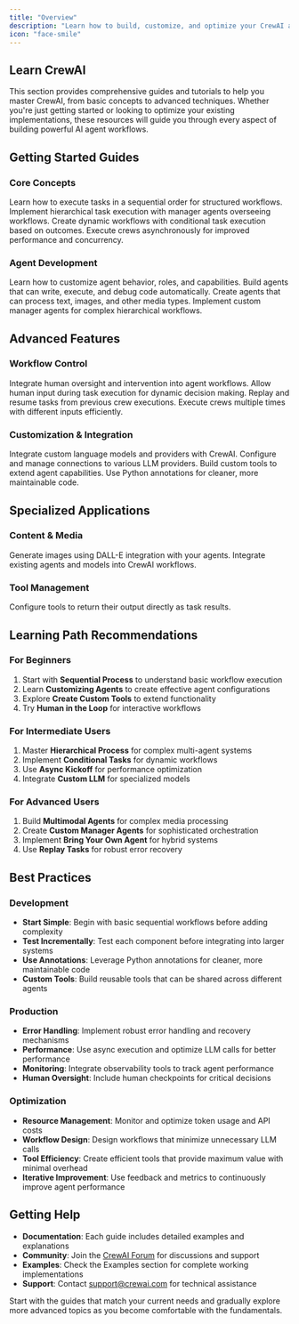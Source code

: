 ```yaml
---
title: "Overview"
description: "Learn how to build, customize, and optimize your CrewAI applications with comprehensive guides and tutorials"
icon: "face-smile"
---
```


## Learn CrewAI

This section provides comprehensive guides and tutorials to help you master CrewAI, from basic concepts to advanced techniques. Whether you're just getting started or looking to optimize your existing implementations, these resources will guide you through every aspect of building powerful AI agent workflows.

## Getting Started Guides

### Core Concepts
<CardGroup cols={2}>
  <Card title="Sequential Process" icon="list-ol" href="/learn/sequential-process">
    Learn how to execute tasks in a sequential order for structured workflows.
  </Card>

  <Card title="Hierarchical Process" icon="sitemap" href="/learn/hierarchical-process">
    Implement hierarchical task execution with manager agents overseeing workflows.
  </Card>

  <Card title="Conditional Tasks" icon="code-branch" href="/learn/conditional-tasks">
    Create dynamic workflows with conditional task execution based on outcomes.
  </Card>

  <Card title="Async Kickoff" icon="bolt" href="/learn/kickoff-async">
    Execute crews asynchronously for improved performance and concurrency.
  </Card>
</CardGroup>

### Agent Development
<CardGroup cols={2}>
  <Card title="Customizing Agents" icon="user-gear" href="/learn/customizing-agents">
    Learn how to customize agent behavior, roles, and capabilities.
  </Card>

  <Card title="Coding Agents" icon="code" href="/learn/coding-agents">
    Build agents that can write, execute, and debug code automatically.
  </Card>

  <Card title="Multimodal Agents" icon="images" href="/learn/multimodal-agents">
    Create agents that can process text, images, and other media types.
  </Card>

  <Card title="Custom Manager Agent" icon="user-tie" href="/learn/custom-manager-agent">
    Implement custom manager agents for complex hierarchical workflows.
  </Card>
</CardGroup>

## Advanced Features

### Workflow Control
<CardGroup cols={2}>
  <Card title="Human in the Loop" icon="user-check" href="/learn/human-in-the-loop">
    Integrate human oversight and intervention into agent workflows.
  </Card>

  <Card title="Human Input on Execution" icon="hand-paper" href="/learn/human-input-on-execution">
    Allow human input during task execution for dynamic decision making.
  </Card>

  <Card title="Replay Tasks" icon="rotate-left" href="/learn/replay-tasks-from-latest-crew-kickoff">
    Replay and resume tasks from previous crew executions.
  </Card>

  <Card title="Kickoff for Each" icon="repeat" href="/learn/kickoff-for-each">
    Execute crews multiple times with different inputs efficiently.
  </Card>
</CardGroup>

### Customization & Integration
<CardGroup cols={2}>
  <Card title="Custom LLM" icon="brain" href="/learn/custom-llm">
    Integrate custom language models and providers with CrewAI.
  </Card>

  <Card title="LLM Connections" icon="link" href="/learn/llm-connections">
    Configure and manage connections to various LLM providers.
  </Card>

  <Card title="Create Custom Tools" icon="wrench" href="/learn/create-custom-tools">
    Build custom tools to extend agent capabilities.
  </Card>

  <Card title="Using Annotations" icon="at" href="/learn/using-annotations">
    Use Python annotations for cleaner, more maintainable code.
  </Card>
</CardGroup>

## Specialized Applications

### Content & Media
<CardGroup cols={2}>
  <Card title="DALL-E Image Generation" icon="image" href="/learn/dalle-image-generation">
    Generate images using DALL-E integration with your agents.
  </Card>

  <Card title="Bring Your Own Agent" icon="user-plus" href="/learn/bring-your-own-agent">
    Integrate existing agents and models into CrewAI workflows.
  </Card>
</CardGroup>

### Tool Management
<CardGroup cols={2}>
  <Card title="Force Tool Output as Result" icon="hammer" href="/learn/force-tool-output-as-result">
    Configure tools to return their output directly as task results.
  </Card>
</CardGroup>

## Learning Path Recommendations

### For Beginners
1. Start with **Sequential Process** to understand basic workflow execution
2. Learn **Customizing Agents** to create effective agent configurations
3. Explore **Create Custom Tools** to extend functionality
4. Try **Human in the Loop** for interactive workflows

### For Intermediate Users
1. Master **Hierarchical Process** for complex multi-agent systems
2. Implement **Conditional Tasks** for dynamic workflows
3. Use **Async Kickoff** for performance optimization
4. Integrate **Custom LLM** for specialized models

### For Advanced Users
1. Build **Multimodal Agents** for complex media processing
2. Create **Custom Manager Agents** for sophisticated orchestration
3. Implement **Bring Your Own Agent** for hybrid systems
4. Use **Replay Tasks** for robust error recovery

## Best Practices

### Development
- **Start Simple**: Begin with basic sequential workflows before adding complexity
- **Test Incrementally**: Test each component before integrating into larger systems
- **Use Annotations**: Leverage Python annotations for cleaner, more maintainable code
- **Custom Tools**: Build reusable tools that can be shared across different agents

### Production
- **Error Handling**: Implement robust error handling and recovery mechanisms
- **Performance**: Use async execution and optimize LLM calls for better performance
- **Monitoring**: Integrate observability tools to track agent performance
- **Human Oversight**: Include human checkpoints for critical decisions

### Optimization
- **Resource Management**: Monitor and optimize token usage and API costs
- **Workflow Design**: Design workflows that minimize unnecessary LLM calls
- **Tool Efficiency**: Create efficient tools that provide maximum value with minimal overhead
- **Iterative Improvement**: Use feedback and metrics to continuously improve agent performance

## Getting Help

- **Documentation**: Each guide includes detailed examples and explanations
- **Community**: Join the [CrewAI Forum](https://community.crewai.com) for discussions and support
- **Examples**: Check the Examples section for complete working implementations
- **Support**: Contact [support@crewai.com](mailto:support@crewai.com) for technical assistance

Start with the guides that match your current needs and gradually explore more advanced topics as you become comfortable with the fundamentals. 
